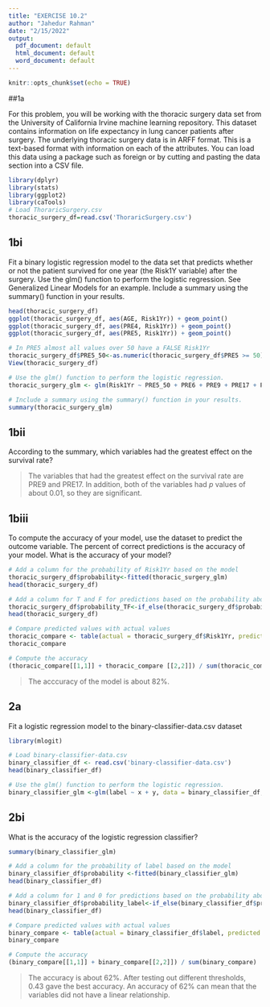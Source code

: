 ---
title: "EXERCISE 10.2"
author: "Jahedur Rahman"
date: "2/15/2022"
output:
  pdf_document: default
  html_document: default
  word_document: default
---

```{r setup, include=FALSE}
knitr::opts_chunk$set(echo = TRUE)
```

##1a

For this problem, you will be working with the thoracic surgery data set from the University of California Irvine machine learning repository. This dataset contains information on life expectancy in lung cancer patients after surgery. The underlying thoracic surgery data is in ARFF format. This is a text-based format with information on each of the attributes. You can load this data using a package such as foreign or by cutting and pasting the data section into a CSV file.

```{r}
library(dplyr)
library(stats)
library(ggplot2)
library(caTools)
# Load ThoraricSurgery.csv
thoracic_surgery_df=read.csv('ThoraricSurgery.csv')
```

## 1bi

Fit a binary logistic regression model to the data set that predicts whether or not the patient survived for one year (the Risk1Y variable) after the surgery. Use the glm() function to perform the logistic regression. See Generalized Linear Models for an example. Include a summary using the summary() function in your results.

```{r}
head(thoracic_surgery_df)
ggplot(thoracic_surgery_df, aes(AGE, Risk1Yr)) + geom_point()
ggplot(thoracic_surgery_df, aes(PRE4, Risk1Yr)) + geom_point()
ggplot(thoracic_surgery_df, aes(PRE5, Risk1Yr)) + geom_point()

# In PRE5 almost all values over 50 have a FALSE Risk1Yr
thoracic_surgery_df$PRE5_50<-as.numeric(thoracic_surgery_df$PRE5 >= 50)
View(thoracic_surgery_df)

# Use the glm() function to perform the logistic regression.
thoracic_surgery_glm <- glm(Risk1Yr ~ PRE5_50 + PRE6 + PRE9 + PRE17 + PRE30, data = thoracic_surgery_df, family= binomial())

# Include a summary using the summary() function in your results.
summary(thoracic_surgery_glm)
```

## 1bii

According to the summary, which variables had the greatest effect on the survival rate?

> The variables that had the greatest effect on the survival rate are PRE9 and PRE17. In addition, both of the variables had _p_ values of about 0.01, so they are significant.

## 1biii

To compute the accuracy of your model, use the dataset to predict the outcome variable. The percent of correct predictions is the accuracy of your model. What is the accuracy of your model?

```{r}
# Add a column for the probability of Risk1Yr based on the model
thoracic_surgery_df$probability<-fitted(thoracic_surgery_glm) 
head(thoracic_surgery_df)

# Add a column for T and F for predictions based on the probability above 0.25
thoracic_surgery_df$probability_TF<-if_else(thoracic_surgery_df$probability > .25, T, F)
head(thoracic_surgery_df)

# Compare predicted values with actual values
thoracic_compare <- table(actual = thoracic_surgery_df$Risk1Yr, predicted = thoracic_surgery_df$probability_TF)
thoracic_compare

# Compute the accuracy
(thoracic_compare[[1,1]] + thoracic_compare [[2,2]]) / sum(thoracic_compare)
```

> The acccuracy of the model is about 82%.

## 2a

Fit a logistic regression model to the binary-classifier-data.csv dataset

```{r}
library(mlogit)

# Load binary-classifier-data.csv
binary_classifier_df <- read.csv('binary-classifier-data.csv')
head(binary_classifier_df)

# Use the glm() function to perform the logistic regression.
binary_classifier_glm <-glm(label ~ x + y, data = binary_classifier_df, family = binomial())
```

## 2bi

What is the accuracy of the logistic regression classifier?

```{r}
summary(binary_classifier_glm)

# Add a column for the probability of label based on the model
binary_classifier_df$probability <-fitted(binary_classifier_glm)
head(binary_classifier_df)

# Add a column for 1 and 0 for predictions based on the probability above or equal to 0.43
binary_classifier_df$probability_label<-if_else(binary_classifier_df$probability >= .43, 1, 0)
head(binary_classifier_df)

# Compare predicted values with actual values
binary_compare <- table(actual = binary_classifier_df$label, predicted = binary_classifier_df$probability_label)
binary_compare

# Compute the accuracy
(binary_compare[[1,1]] + binary_compare[[2,2]]) / sum(binary_compare)
```

> The accuracy is about 62%. After testing out different thresholds, 0.43 gave the best accuracy. An accuracy of 62% can mean that the variables did not have a linear relationship.